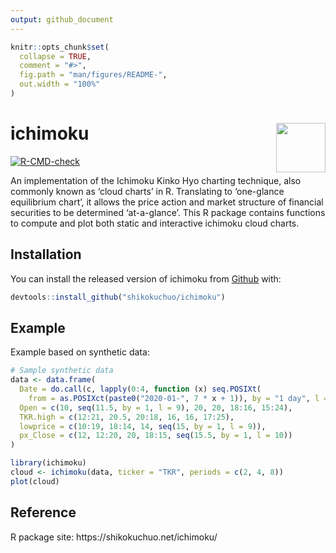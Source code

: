 ```yaml
---
output: github_document
---
```


<!-- README.md is generated from README.Rmd. Please edit that file -->

```r
knitr::opts_chunk$set(
  collapse = TRUE,
  comment = "#>",
  fig.path = "man/figures/README-",
  out.width = "100%"
)
```

# ichimoku <img src='man/figures/logo.jpg' align="right" height="79" />

<!-- badges: start -->
[![R-CMD-check](https://github.com/shikokuchuo/ichimoku/workflows/R-CMD-check/badge.svg)](https://github.com/shikokuchuo/ichimoku/actions)
<!-- badges: end -->

An implementation of the Ichimoku Kinko Hyo charting technique, also commonly known as 'cloud charts' in R. Translating to 'one-glance equilibrium chart', it allows the price action and market structure of financial securities to be determined 'at-a-glance'. This R package contains functions to compute and plot both static and interactive ichimoku cloud charts.

## Installation

You can install the released version of ichimoku from [Github](https://github.com/shikokuchuo/ichimoku/) with:

``` r
devtools::install_github("shikokuchuo/ichimoku")
```

## Example

Example based on synthetic data:

```r
# Sample synthetic data
data <- data.frame(
  Date = do.call(c, lapply(0:4, function (x) seq.POSIXt(
    from = as.POSIXct(paste0("2020-01-", 7 * x + 1)), by = "1 day", l = 5))),
  Open = c(10, seq(11.5, by = 1, l = 9), 20, 20, 18:16, 15:24),
  TKR.high = c(12:21, 20.5, 20:18, 16, 16, 17:25),
  lowprice = c(10:19, 18:14, 14, seq(15, by = 1, l = 9)),
  px_Close = c(12, 12:20, 20, 18:15, seq(15.5, by = 1, l = 10))
)
```

```r
library(ichimoku)
cloud <- ichimoku(data, ticker = "TKR", periods = c(2, 4, 8))
plot(cloud)
```

## Reference

R package site: https://shikokuchuo.net/ichimoku/
